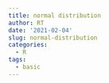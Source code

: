 ```yaml
---
title: normal distribution
author: RT
date: '2021-02-04'
slug: normal-distribution
categories:
  - R
tags:
  - basic
---
```




```r

```

